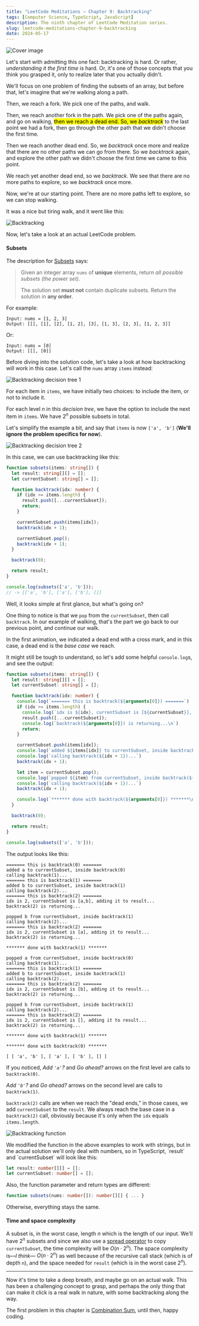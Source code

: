 ```yaml
---
title: "LeetCode Meditations — Chapter 9: Backtracking"
tags: [Computer Science, TypeScript, JavaScript]
description: The ninth chapter of LeetCode Meditation series.
slug: leetcode-meditations-chapter-9-backtracking
date: 2024-05-17
---
```


![Cover image](https://raw.githubusercontent.com/rivea0/leetcode-meditations-assets/main/src/2024-05-17/45-lm-ch9.png)

Let's start with admitting this one fact: backtracking is hard. Or rather, _understanding it the first time_ is hard.
Or, it's one of those concepts that you think you grasped it, only to realize later that you actually didn't.

We'll focus on one problem of finding the subsets of an array, but before that, let's imagine that we're walking along a path. 

Then, we reach a fork. We pick one of the paths, and walk. 

Then, we reach another fork in the path. We pick one of the paths again, and go on walking, <mark>then we reach a dead end. So, we _backtrack_</mark> to the last point we had a fork, then go through the other path that we didn't choose the first time.

Then we reach another dead end. So, we _backtrack_ once more and realize that there are no other paths we can go from there. So we _backtrack_ again, and explore the other path we didn't choose the first time we came to this point. 

We reach yet another dead end, so we _backtrack_. We see that there are no more paths to explore, so we _backtrack_ once more. 

Now, we're at our starting point. There are no more paths left to explore, so we can stop walking.

It was a nice but tiring walk, and it went like this:

![Backtracking](https://raw.githubusercontent.com/rivea0/leetcode-meditations-assets/main/src/2024-05-17/backtracking.gif)

Now, let's take a look at an actual LeetCode problem.

#### Subsets

The description for [Subsets](https://leetcode.com/problems/subsets) says:

> Given an integer array `nums` of **unique** elements, return _all possible subsets (the power set)_.
>
> The solution set **must not** contain duplicate subsets. Return the solution in **any order**.

For example:

```
Input: nums = [1, 2, 3]
Output: [[], [1], [2], [1, 2], [3], [1, 3], [2, 3], [1, 2, 3]]
```

Or:

```
Input: nums = [0]
Output: [[], [0]]
```

Before diving into the solution code, let's take a look at how backtracking will work in this case. Let's call the `nums` array `items` instead:

![Backtracking decision tree 1](https://raw.githubusercontent.com/rivea0/leetcode-meditations-assets/main/src/2024-05-17/backtracking-subsets-nums.gif)

For each item in `items`, we have initially two choices: to include the item, or not to include it.

For each level $n$ in this _decision tree_, we have the option to include the next item in `items`. We have $2^n$ possible subsets in total.

Let's simplify the example a bit, and say that `items` is now `['a', 'b']` (**We'll ignore the problem specifics for now**).

![Backtracking decision tree 2](https://raw.githubusercontent.com/rivea0/leetcode-meditations-assets/main/src/2024-05-17/backtracking-subsets-2.gif)

In this case, we can use backtracking like this:

```ts
function subsets(items: string[]) {
  let result: string[][] = [];
  let currentSubset: string[] = [];

  function backtrack(idx: number) {
    if (idx >= items.length) {
      result.push([...currentSubset]);
      return;
    }

    currentSubset.push(items[idx]);
    backtrack(idx + 1);

    currentSubset.pop();
    backtrack(idx + 1);
  }

  backtrack(0);

  return result;
}

console.log(subsets(['a', 'b']));
// -> [['a', 'b'], ['a'], ['b'], []]
```

Well, it looks simple at first glance, but what's going on?

One thing to notice is that we `pop` from the `currentSubset`, then call `backtrack`. In our example of walking, that's the part we go back to our previous point, and continue our walk.

In the first animation, we indicated a dead end with a cross mark, and in this case, a dead end is the _base case_ we reach.

It might still be tough to understand, so let's add some helpful `console.log`s, and see the output:

```ts
function subsets(items: string[]) {
  let result: string[][] = [];
  let currentSubset: string[] = [];

  function backtrack(idx: number) {
    console.log(`======= this is backtrack(${arguments[0]}) =======`)
    if (idx >= items.length) {
      console.log(`idx is ${idx}, currentSubset is [${currentSubset}], adding it to result...`);
      result.push([...currentSubset]);
      console.log(`backtrack(${arguments[0]}) is returning...\n`)
      return;
    }

    currentSubset.push(items[idx]);
    console.log(`added ${items[idx]} to currentSubset, inside backtrack(${arguments[0]})`);
    console.log(`calling backtrack(${idx + 1})...`)
    backtrack(idx + 1);

    let item = currentSubset.pop();
    console.log(`popped ${item} from currentSubset, inside backtrack(${arguments[0]})`);
    console.log(`calling backtrack(${idx + 1})...`)
    backtrack(idx + 1);

    console.log(`******* done with backtrack(${arguments[0]}) *******\n`);
  }

  backtrack(0);

  return result;
}

console.log(subsets(['a', 'b']));
```

The output looks like this:

```
======= this is backtrack(0) =======
added a to currentSubset, inside backtrack(0)
calling backtrack(1)...
======= this is backtrack(1) =======
added b to currentSubset, inside backtrack(1)
calling backtrack(2)...
======= this is backtrack(2) =======
idx is 2, currentSubset is [a,b], adding it to result...
backtrack(2) is returning...

popped b from currentSubset, inside backtrack(1)
calling backtrack(2)...
======= this is backtrack(2) =======
idx is 2, currentSubset is [a], adding it to result...
backtrack(2) is returning...

******* done with backtrack(1) *******

popped a from currentSubset, inside backtrack(0)
calling backtrack(1)...
======= this is backtrack(1) =======
added b to currentSubset, inside backtrack(1)
calling backtrack(2)...
======= this is backtrack(2) =======
idx is 2, currentSubset is [b], adding it to result...
backtrack(2) is returning...

popped b from currentSubset, inside backtrack(1)
calling backtrack(2)...
======= this is backtrack(2) =======
idx is 2, currentSubset is [], adding it to result...
backtrack(2) is returning...

******* done with backtrack(1) *******

******* done with backtrack(0) *******

[ [ 'a', 'b' ], [ 'a' ], [ 'b' ], [] ]
```

If you noticed, _Add `'a'`?_ and _Go ahead?_ arrows on the first level are calls to `backtrack(0)`. 

_Add `'b'`?_ and _Go ahead?_ arrows on the second level are calls to `backtrack(1)`.

`backtrack(2)` calls are when we reach the "dead ends," in those cases, we add `currentSubset` to the `result`.
We always reach the base case in a `backtrack(2)` call, obviously because it's only when the `idx` equals `items.length`.

![Backtracking function](https://raw.githubusercontent.com/rivea0/leetcode-meditations-assets/main/src/2024-05-17/backtracking-subsets-func.gif)

<Note>
We modified the function in the above examples to work with strings, but in the actual solution we'll only deal with numbers, so in TypeScript, `result` and `currentSubset` will look like this:

```ts
let result: number[][] = [];
let currentSubset: number[] = [];
```

Also, the function parameter and return types are different:

```ts
function subsets(nums: number[]): number[][] { ... }
```

Otherwise, everything stays the same.
</Note>

#### Time and space complexity

A subset is, in the worst case, length $n$ which is the length of our input. We'll have $2^n$ subsets and since we also use a [spread operator](https://developer.mozilla.org/en-US/docs/Web/JavaScript/Reference/Operators/Spread_syntax) to copy `currentSubset`, the time complexity will be $O(n \cdot 2^n)$. The space complexity is—_I think_— $O(n \cdot 2^n)$ as well because of the recursive call stack (which is of depth `n`), and the space needed for `result` (which is in the worst case $2^n$).

---

Now it's time to take a deep breath, and maybe go on an actual walk. This has been a challenging concept to grasp, and perhaps the only thing that can make it click is a real walk in nature, with some backtracking along the way.

The first problem in this chapter is [Combination Sum](https://leetcode.com/problems/combination-sum/), until then, happy coding.

